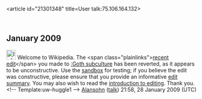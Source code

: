 <article id="21301348" title=User talk:75.106.164.132>
	<talkpage id="21301348" title="User talk:75.106.164.132">

== January 2009 ==

[[Image:Information.png|25px]] Welcome to Wikipedia. The &lt;span class=&quot;plainlinks&quot;&gt;[http://en.wikipedia.org/wiki/Goth_subculture?diff=267059131 recent edit]&lt;/span&gt; you made to [[:Goth subculture]] has been reverted, as it appears to be unconstructive. Use the [[Wikipedia:Sandbox|sandbox]] for testing; if you believe the edit was constructive, please ensure that you provide an informative [[Help:Edit summary|edit summary]]. You may also wish to read the [[Wikipedia:Introduction|introduction to editing]]. Thank you. &lt;!-- Template:uw-huggle1 --&gt; [[User:Alansohn|Alansohn]] ([[User talk:Alansohn|talk]]) 21:58, 28 January 2009 (UTC)
	</talkpage>
</article>